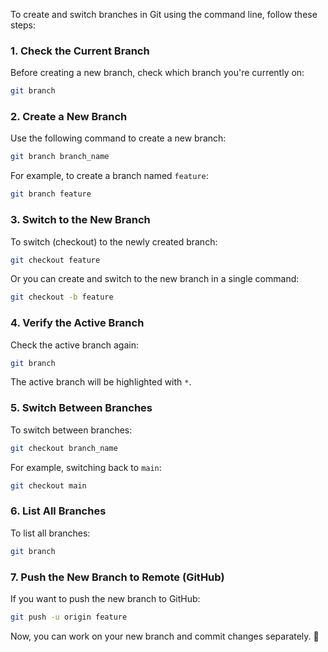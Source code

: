 To create and switch branches in Git using the command line, follow these steps:

### **1. Check the Current Branch**

Before creating a new branch, check which branch you're currently on:

```sh
git branch
```

### **2. Create a New Branch**

Use the following command to create a new branch:

```sh
git branch branch_name
```

For example, to create a branch named `feature`:

```sh
git branch feature
```

### **3. Switch to the New Branch**

To switch (checkout) to the newly created branch:

```sh
git checkout feature
```

Or you can create and switch to the new branch in a single command:

```sh
git checkout -b feature
```

### **4. Verify the Active Branch**

Check the active branch again:

```sh
git branch
```

The active branch will be highlighted with `*`.

### **5. Switch Between Branches**

To switch between branches:

```sh
git checkout branch_name
```

For example, switching back to `main`:

```sh
git checkout main
```

### **6. List All Branches**

To list all branches:

```sh
git branch
```

### **7. Push the New Branch to Remote (GitHub)**

If you want to push the new branch to GitHub:

```sh
git push -u origin feature
```

Now, you can work on your new branch and commit changes separately. 🚀
